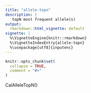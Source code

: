 ```yaml
---
title: "allele-topn"
description: |
   topN most frequent allele(s)
output:
  rmarkdown::html_vignette: default
vignette: |
  %\VignetteEngine{knitr::rmarkdown}
  %\VignetteIndexEntry{allele-topn}
  %\usepackage[utf8]{inputenc}
---
```


```r
knitr::opts_chunk$set(
  collapse = TRUE,
  comment = "#>"
)
```

CalAlleleTopN()
    



